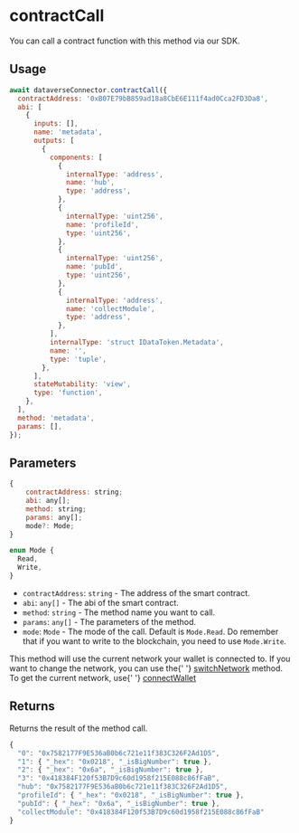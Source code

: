 
# contractCall

You can call a contract function with this method via our SDK.

## Usage

```js
await dataverseConnector.contractCall({
  contractAddress: '0xB07E79bB859ad18a8CbE6E111f4ad0Cca2FD3Da8',
  abi: [
    {
      inputs: [],
      name: 'metadata',
      outputs: [
        {
          components: [
            {
              internalType: 'address',
              name: 'hub',
              type: 'address',
            },
            {
              internalType: 'uint256',
              name: 'profileId',
              type: 'uint256',
            },
            {
              internalType: 'uint256',
              name: 'pubId',
              type: 'uint256',
            },
            {
              internalType: 'address',
              name: 'collectModule',
              type: 'address',
            },
          ],
          internalType: 'struct IDataToken.Metadata',
          name: '',
          type: 'tuple',
        },
      ],
      stateMutability: 'view',
      type: 'function',
    },
  ],
  method: 'metadata',
  params: [],
});
```

## Parameters

```js
{
    contractAddress: string;
    abi: any[];
    method: string;
    params: any[];
    mode?: Mode;
}

enum Mode {
  Read,
  Write,
}
```

- `contractAddress`: `string` - The address of the smart contract.
- `abi`: `any[]` - The abi of the smart contract.
- `method`: `string` - The method name you want to call.
- `params`: `any[]` - The parameters of the method.
- `mode`: `Mode` - The mode of the call. Default is `Mode.Read`. Do remember that if you want to write to the blockchain, you need to use `Mode.Write`.

<Callout type="info" emoji="ℹ️">
  This method will use the current network your wallet is connected to. If you
  want to change the network, you can use the{' '}
  <a href="/sdk/apis/data-wallet/switchNetwork">switchNetwork</a> method. To get
  the current network, use{' '}
  <a href="/sdk/apis/data-wallet/connectWallet">connectWallet</a>
</Callout>

## Returns

Returns the result of the method call.

```js
{
  "0": "0x7582177F9E536aB0b6c721e11f383C326F2Ad1D5",
  "1": { "_hex": "0x0218", "_isBigNumber": true },
  "2": { "_hex": "0x6a", "_isBigNumber": true },
  "3": "0x418384F120f53B7D9c60d1958f215E088c86fFaB",
  "hub": "0x7582177F9E536aB0b6c721e11f383C326F2Ad1D5",
  "profileId": { "_hex": "0x0218", "_isBigNumber": true },
  "pubId": { "_hex": "0x6a", "_isBigNumber": true },
  "collectModule": "0x418384F120f53B7D9c60d1958f215E088c86fFaB"
}
```
